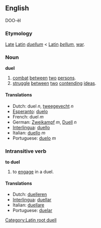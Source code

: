 ==English==

DOO-ël

===Etymology===

[[Late]] [[Latin]] ''[[duellum]]'' < [[Latin]] ''[[bellum]]'', [[war]].

===Noun===
'''duel'''

# [[combat]] [[between]] [[two]] [[person|persons]].
# [[struggle]] [[between]] [[two]] [[contend|contending]] [[idea|ideas]].

====Translations====
*Dutch: duel ''n'', [[tweegevecht]] ''n''
*[[Esperanto]]: [[duelo]]
*French: duel ''m''
*German: [[Zweikampf]] ''m'', [[Duell]] ''n''
*[[Interlingua]]: [[duello]]
*Italian: [[duello]] ''m''
*Portuguese: [[duelo]] ''m''

===Intransitive verb===
'''to duel'''

#to [[engage]] in a duel.

====Translations====
*Dutch: [[duelleren]]
*[[Interlingua]]: [[duellar]]
*Italian: [[duellare]]
*Portuguese: [[duelar]]

[[Category:Latin root duell]]